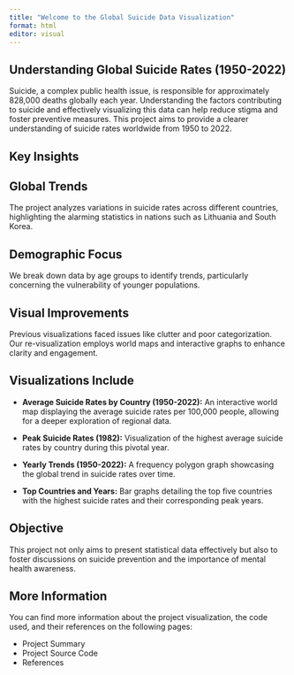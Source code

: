 ```yaml
---
title: "Welcome to the Global Suicide Data Visualization"
format: html
editor: visual
---
```


## Understanding Global Suicide Rates (1950-2022)

Suicide, a complex public health issue, is responsible for approximately 828,000 deaths globally each year. Understanding the factors contributing to suicide and effectively visualizing this data can help reduce stigma and foster preventive measures. This project aims to provide a clearer understanding of suicide rates worldwide from 1950 to 2022.

## Key Insights

## Global Trends

The project analyzes variations in suicide rates across different countries, highlighting the alarming statistics in nations such as Lithuania and South Korea.

## Demographic Focus

We break down data by age groups to identify trends, particularly concerning the vulnerability of younger populations.

## Visual Improvements

Previous visualizations faced issues like clutter and poor categorization. Our re-visualization employs world maps and interactive graphs to enhance clarity and engagement.

## Visualizations Include

-   **Average Suicide Rates by Country (1950-2022):** An interactive world map displaying the average suicide rates per 100,000 people, allowing for a deeper exploration of regional data.

-   **Peak Suicide Rates (1982):** Visualization of the highest average suicide rates by country during this pivotal year.

-   **Yearly Trends (1950-2022):** A frequency polygon graph showcasing the global trend in suicide rates over time.

-   **Top Countries and Years:** Bar graphs detailing the top five countries with the highest suicide rates and their corresponding peak years.

## Objective

This project not only aims to present statistical data effectively but also to foster discussions on suicide prevention and the importance of mental health awareness.\

## More Information

You can find more information about the project visualization, the code used, and their references on the following pages:

-   Project Summary
-   Project Source Code
-   References
